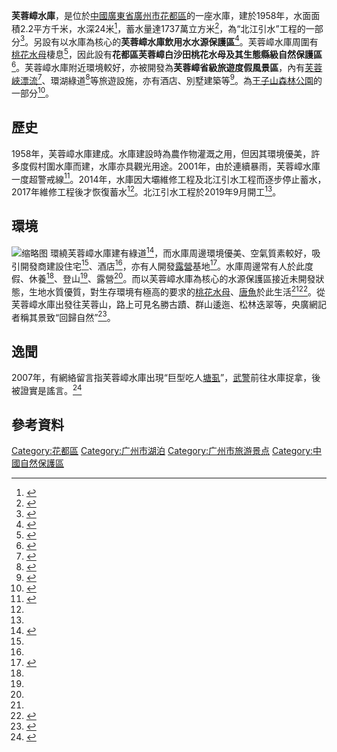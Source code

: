 {{Infobox Reservoir | 
|name                     = 芙蓉嶂水庫
|nickname                 = 
|image                    = 花都王子山Scenery in Guangzhou, China - panoramio.jpg
|image_caption            = 在水庫內生長的樹
|map                      = 
|pushpin_map              = China Guangdong
|map_caption              = 
|code                     = BHD30200113
|class                    = 
|location_of_reservoir    = [[中國|中國]][[廣東省|廣東省]][[廣州市|廣州市]][[花都區|花都區]]
|location_of_dam          = 
|inflow                   = 
|outflow                  = 
|catchment_area           = 
|reservoir_area           = 
|mean_depth               = 
|maximum_depth            = 
|elevation_of_water       = 
|water_quality            = 
|island                   = 
|maximum_storage_capacity = 
|normal_storage_capacity  = 
|dead_storage_capacity    = 
|type_of_dam              = 
|elevation_of_dam         = 
|height_of_dam            = 
|length_of_dam            = 
|width_of_dam             = 
|installed_capacity       = 
|start                    = 
|complete                 = 
|cost                     = 
|emigrate                 = 
|latd              = 23.5
|latm              = 
|lats              = 
|latNS             = N
|longd             = 113.223724
|longm             = 
|longs             = 
|longEW            = E
|website           = 
|footnotes         = 
}}
<mapframe latitude="23.5" longitude="113.2237" zoom="13" width="280" height="300" align="right" />
'''芙蓉嶂水庫'''，是位於[[中國|中國]][[廣東省|廣東省]][[廣州市|廣州市]][[花都區|花都區]]的一座水庫，建於1958年，水面面積2.2平方千米，水深24米<ref name="gr">{{cite news |author1=白霞 |title=廣州周邊避暑、觀光八大好去處 |url=http://travel.sina.com.cn/china/2009-06-10/100488898.shtml |accessdate=2020-07-08 |work=廣州日報 |date=2009-06-10 |archive-url=https://web.archive.org/web/20200708031044/http://travel.sina.com.cn/china/2009-06-10/100488898.shtml |archive-date=2020-07-08 |dead-url=no }}</ref>，蓄水量達1737萬立方米<ref name="kusa">{{cite news |author1=瞿潔 |title=水庫荒廢3年變“草場” |url=http://news.sohu.com/20160609/n453692945.shtml |accessdate=2020-07-07 |work=信息時報 |date=2016-06-09 |archive-url=https://web.archive.org/web/20200707073022/http://news.sohu.com/20160609/n453692945.shtml |archive-date=2020-07-07 |dead-url=no }}</ref>，為“北江引水”工程的一部分<ref name=bg>{{Cite Web|url=http://www.chinanews.com/gn/2019/08-19/8931389.shtml|title=廣州“北江引水”工程9月全面開工|date=2019-08-19|author1=唐貴江|author2=趙雪峰|work=中國新聞社|access-date=2020-07-07|archive-url=https://web.archive.org/web/20200707132827/http://www.chinanews.com/gn/2019/08-19/8931389.shtml|archive-date=2020-07-07|dead-url=no}}</ref>。另設有以水庫為核心的'''芙蓉嶂水庫飲用水水源保護區'''<ref>{{cite web |title=廣東省人民政府關於廣州市飲用水水源 保護區區劃規範優化方案的批复 |url=http://www.gd.gov.cn/zwgk/wjk/qbwj/yfh/content/post_2999577.html |date=2020-05-18 |publisher=廣東省人民政府 |access-date=2020-07-07 |archive-url=https://web.archive.org/web/20200707073016/http://www.gd.gov.cn/zwgk/wjk/qbwj/yfh/content/post_2999577.html |archive-date=2020-07-07 |dead-url=no }}</ref>。芙蓉嶂水庫周圍有[[桃花水母|桃花水母]]棲息<ref name="sm">{{cite news |author1=黃丹彤 |title=“活化石”桃花水母現身芙蓉嶂 |url=http://news.sohu.com/20061003/n245636851.shtml |accessdate=2020-07-07 |work=廣州日報 |date=2006-10-03 |archive-url=https://web.archive.org/web/20200707072917/http://news.sohu.com/20061003/n245636851.shtml |archive-date=2020-07-07 |dead-url=no }}</ref>，因此設有'''花都區芙蓉嶂白沙田桃花水母及其生態縣級自然保護區'''<ref>{{cite news |title=重大消息！桃花水母再次大量出现在花都! 上一次是12年前! |url=https://www.sohu.com/a/272247805_660932 |accessdate=2020-07-07 |work=花都广播电视台 |date=2018-10-03 |archive-date=2020-07-07 |archive-url=https://web.archive.org/web/20200707203538/https://www.sohu.com/a/272247805_660932 |dead-url=no }}</ref>。芙蓉嶂水庫附近環境較好，亦被開發為'''芙蓉嶂省級旅遊度假風景區'''，內有[[芙蓉峽漂流|芙蓉峽漂流]]<ref>{{cite news |author1=李紀澤 |author2=馬操 |title=花都芙蓉峽漂流落差達百米“五一”開始開放 |url=http://news.sina.com.cn/c/2002-04-18/0938550231.html |accessdate=2020-07-07 |work=深圳商報 |date=2002-04-18 |archive-url=https://web.archive.org/web/20200707073441/http://news.sina.com.cn/c/2002-04-18/0938550231.html |archive-date=2020-07-07 |dead-url=no }}</ref>、環湖綠道<ref name=dou>{{cite news |title=花都區：芙蓉嶂綠道 |url=http://news.sina.com.cn/c/2011-07-25/101622874571.shtml |accessdate=2020-07-07 |work=新快報 |date=2011-07-25 |archive-url=https://web.archive.org/web/20200707072925/http://news.sina.com.cn/c/2011-07-25/101622874571.shtml |archive-date=2020-07-07 |dead-url=no }}</ref>等旅遊設施，亦有酒店、別墅建築等<ref name="ujim">{{cite news |author1=劉軍 |author2=荊文靜 |author3=紀開元 |title=廣州景區附近藏十數家污染企業居民睡覺被嗆醒 |url=http://news.sina.com.cn/c/2015-05-07/070331803317.shtml |accessdate=2020-07-07 |work=南方都市報 |date=2015-05-07 |archive-url=https://web.archive.org/web/20200707073001/http://news.sina.com.cn/c/2015-05-07/070331803317.shtml |archive-date=2020-07-07 |dead-url=no }}</ref>。為[[王子山森林公園|王子山森林公園]]的一部分<ref>{{Cite book|title=广州经典游|last=林帝沅编|first=|publisher=广州：[[广东旅游出版社|广东旅游出版社]]|year=2007-08|isbn=978-7-80653-875-3|location=|pages=148}}</ref>。

==歷史==
1958年，芙蓉嶂水庫建成。水庫建設時為農作物灌溉之用，但因其環境優美，許多度假村圍水庫而建，水庫亦具觀光用途。2001年，由於連續暴雨，芙蓉嶂水庫一度超警戒線<ref>{{cite news |author1=林峰 |author2=郭光祥 |title=廣州洪澇損失過億十五水庫報警 |url=http://news.sina.com.cn/c/275797.html |accessdate=2020-07-07 |work=廣州日報 |date=2001-06-13 |archive-date=2020-07-07 |archive-url=https://web.archive.org/web/20200707072904/http://news.sina.com.cn/c/275797.html |dead-url=no }}</ref>。2014年，水庫因大壩維修工程及北江引水工程而逐步停止蓄水，2017年維修工程後才恢復蓄水<ref name=kusa/>。北江引水工程於2019年9月開工<ref name=bg/>。

==環境==
[[File:芙蓉嶂_桃花水母发现地_-_panoramio.jpg|缩略图]]
環繞芙蓉嶂水庫建有綠道<ref>{{cite news |author1=耿佩 |title=廣州：打造城鄉綠道構建“幸福路” |url=https://china.chinadaily.com.cn/a/201904/04/WS5ca5c048a310e7f8b1574b97.html |accessdate=2020-07-07 |work=[[中央廣播電視總台|中央廣播電視總台]]《[[新聞聯播|新聞聯播]]》 |date=2019-04-04 |archive-url=https://web.archive.org/web/20200707073009/https://china.chinadaily.com.cn/a/201904/04/WS5ca5c048a310e7f8b1574b97.html |archive-date=2020-07-07 |dead-url=no }}</ref>，而水庫周邊環境優美、空氣質素較好，吸引開發商建設住宅<ref name=ujim/>、酒店<ref name=ujim/>，亦有人開發[[露營|露營]]基地<ref name=nf>{{cite news |author1=-{余}-秋亮 |author2=花宣黃柱 |title=花都將舉辦2019北迴歸線生態旅遊帶發展大會 |url=http://gz.southcn.com/content/2019-04/03/content_186492246.htm |accessdate=2020-07-08 |work=南方日報 |date=2019-04-03}}</ref>。水庫周邊常有人於此度假、休養<ref name=ujim/>、登山<ref name=cctv/>、露營<ref name=nf/>。而以芙蓉嶂水庫為核心的水源保護區接近未開發狀態，生地水質優質，對生存環境有極高的要求的[[桃花水母|桃花水母]]、[[唐魚|唐魚]]於此生活<ref name=sm/><ref>{{cite news |author1=張乾鑠 |author2=王建鍰 |title=三萬條唐魚被放養廣州花都芙蓉嶂山澗小溪 |url=http://www.gd.chinanews.com/2010/2010-11-29/2/71312.shtml |accessdate=2020-07-07 |work=中新廣東網 |date=2010-11-29 |archive-date=2020-07-07 |archive-url=https://web.archive.org/web/20200707163544/http://www.gd.chinanews.com/2010/2010-11-29/2/71312.shtml |dead-url=no }}</ref>。從芙蓉嶂水庫出發往芙蓉山，路上可見名勝古蹟、群山逶迤、松林迭翠等，央廣網記者稱其景致“回歸自然”<ref name=cctv>{{cite news |author1=何偉奇 |author2=陳建族 |author3=鍾雯 |title=第二屆廣州戶外運動節推出五大徒步活動 |url=http://www.xinhuanet.com/politics/2016-11/09/c_129357869.htm |accessdate=2020-07-07 |work=央廣網 |date=2016-11-09 |archive-url=https://web.archive.org/web/20200707161417/http://www.xinhuanet.com/politics/2016-11/09/c_129357869.htm |archive-date=2020-07-07 |dead-url=no }}</ref>。

==逸聞==
2007年，有網絡留言指芙蓉嶂水庫出現“巨型吃人[[塘虱|塘虱]]”，[[中華人民共和國武裝警察部隊|武警]]前往水庫捉拿，後被證實是謠言。<ref>{{cite news |author1=王燕 |title=芙蓉嶂水庫惊現“食人埃及塘虱”？ |url=https://travel.sohu.com/20070703/n250882289.shtml |accessdate=2020-07-07 |work=南方都市報 |date=2007-07-03 |archive-url=https://web.archive.org/web/20200707073027/https://travel.sohu.com/20070703/n250882289.shtml |archive-date=2020-07-07 |dead-url=no }}</ref>

==參考資料==
{{Reflist}}

[[Category:花都區|Category:花都區]]
[[Category:广州市湖泊|Category:广州市湖泊]]
[[Category:广州市旅游景点|Category:广州市旅游景点]]
[[Category:中國自然保護區|Category:中國自然保護區]]
